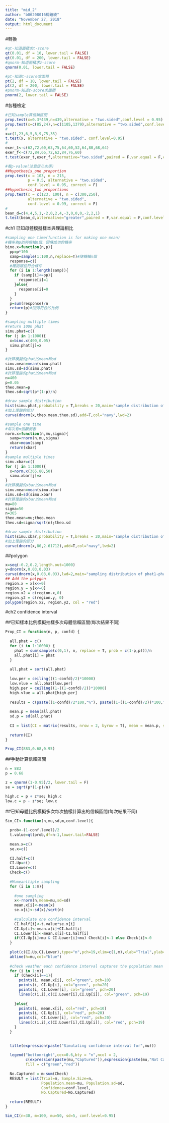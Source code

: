 ```yaml
---
title: "mid_2"
author: "b06208016楊鎧綾"
date: "November 27, 2018"
output: html_document
---
```

#轉換
```r
#qt-知道面積求t-score
qt(0.01, df = 10, lower.tail = FALSE)
qt(0.01, df = 200, lower.tail = FALSE)
#qnorm-知道面積求z-score
qnorm(0.01, lower.tail = FALSE)

#pt-知道t-score求面積
pt(2, df = 10, lower.tail = FALSE)
pt(2, df = 200, lower.tail = FALSE)
#pnorm-知道z-score求面積
pnorm(2, lower.tail = FALSE)
```

#各種檢定
```r
#已知sample算信賴區間
prop.test(x=0.3*439,n=439,alternative = "two.sided",conf.level = 0.95)
prop.test(x=c(85,24),n=c(1105,1379),alternative = "two.sided",conf.level = 0.95)
#
x=c(1,23,6,5,8,9,75,35)
t.test(x, alternative = "two.sided", conf.level=0.95)
#
exer_t<-c(62,72,60,63,75,64,60,52,64,80,68,64)
exer_f<-c(72,84,66,72,62,84,76,60)
t.test(exer_t,exer_f,alternative="two.sided",paired = F,var.equal = F,conf.level = 0.95)

#看p-value(注意信心水準)
##hypothesis_one proportion 
prop.test(x = 103, n = 215, 
          p = 0.5, alternative = "two.sided", 
          conf.level = 0.95, correct = F)
##hypothesis_two proportions
prop.test(x = c(123, 100), n = c(300,250), 
          alternative = "two.sided", 
          conf.level = 0.99, correct = F)
#
bean_d=c(4,4,5,1,-2,0,2,4,-3,0,0,0,-2,2,1)
t.test(bean_d,alternative="greater",paired = F,var.equal = F,conf.level = 0.95)
```

#ch1 已知母體模擬樣本與理論相比

```r
#sampling one time(function is for making one mean)
#機率為p的時候抽n個，回傳成功的機率
bino.x=function(n,p){
  pp=p*100
  samp=sample(1:100,n,replace=T)#隨機抽n個
  response=c()
  #確認哪些符合條件
  for (i in 1:length(samp)){
    if (samp[i]<=pp){
      response[i]=1
    }else{
      response[i]=0
    }
  }
  p=sum(response)/n
  return(p)#回傳符合的比例
}

#sampling multiple times
#return 1000 phat
simu.phat=c()
for (j in 1:1000){
  x=bino.x(400,0.05)
  simu.phat[j]=x
}
```
```r
#計算模擬的phat的mean和sd
simu.mean=mean(simu.phat)
simu.sd=sd(simu.phat)
#計算理論的phat的mean和sd
n=400
p=0.05
theo.mean=p
theo.sd=sqrt(p*(1-p)/n)
```
```r
#draw sample distribution
hist(simu.phat,probability = T,breaks = 20,main="sample distribution of phat by sampling",xlab="phat",col = "gold",border="white",ylim=c(0,40))
#加上理論的部分
curve(dnorm(x,theo.mean,theo.sd),add=T,col="navy",lwd=2)
```

```r
#sample one time
#每次有n個觀測者
norm.x=function(n,mu,sigma){
  samp=rnorm(n,mu,sigma)
  xbar=mean(samp)
  return(xbar)
}
#sample multiple times
simu.xbar=c()
for (j in 1:1000){
  x=norm.x(365,80,50)
  simu.xbar[j]=x
}
#計算模擬的xbar的mean和sd
simu.mean=mean(simu.xbar)
simu.sd=sd(simu.xbar)
#計算理論的xbar的mean和sd
mu=80
sigma=50
n=365
theo.mean=mu;theo.mean
theo.sd=sigma/sqrt(n);theo.sd

#draw sample distribution
hist(simu.xbar,probability = T,breaks = 20,main="sample distribution of xbar by sampling",xlab="xbar",col = "gold",border="white")
#加上理論的部分
curve(dnorm(x,80,2.61712),add=T,col="navy",lwd=2)
```
##polygon
```r
x=seq(-0.2,0.2,length.out=1000)
y=dnorm(x,0.03,0.03)
curve(dnorm(x,0.03,0.03),lwd=2,main="sampling distribution of phat1-phat2",xlim=c(-0.2,0.2),xlab="sample proportations",ylab="density")
## Add the polygon
region.x = x[x<=0]
region.y = y[x<=0]
region.x2 = c(region.x,0)
region.y2 = c(region.y, 0)
polygon(region.x2, region.y2, col = "red")
```

#ch2 confidence interval

##已知樣本比例模擬抽樣多次母體信賴區間(每次結果不同)
```r
Prop_CI = function(n, p, confd) {
 
  all.phat = c()
  for (i in 1:10000) {
    phat = sum(sample(c(0,1), n, replace = T, prob = c(1-p,p)))/n
    all.phat[i] = phat
  }
  
  all.phat = sort(all.phat)
  
  low.per = ceiling(((1-confd)/2)*10000)
  low.vlue = all.phat[low.per]
  high.per = ceiling((1-((1-confd)/2))*10000)
  high.vlue = all.phat[high.per]
  
  results = c(paste((1-confd)/2*100,"%"), paste((1-((1-confd)/2))*100,"%"), low.vlue, high.vlue)
  
  mean.p = mean(all.phat)
  sd.p = sd(all.phat)
  
  CI = list(CI = matrix(results, nrow = 2, byrow = T), mean = mean.p, sd = sd.p )
  
  return(CI)
}

Prop_CI(883,0.68,0.95)
```

##手動計算信賴區間
```r
n = 883
p = 0.68

z = qnorm((1-0.95)/2, lower.tail = F)
se = sqrt(p*(1-p)/n)

high.c = p + z*se; high.c
low.c = p - z*se; low.c
```

##已知母體比例模擬多次每次抽樣計算出的信賴區間(每次結果不同)
```r
Sim_CI<-function(n,mu,sd,m,conf.level){
  
  prob<-(1-conf.level)/2
  t.value=qt(prob,df=n-1,lower.tail=FALSE)
  
  mean.x=c()
  se.x=c()
  
  CI.half=c()
  CI.Up=c()
  CI.Lower=c()
  Check=c()
  
  #Mumeanltiple sampling
  for (i in 1:m){
    
    #one sampling
    x<-rnorm(n,mean=mu,sd=sd)
    mean.x[i]<-mean(x)
    se.x[i]<-sd(x)/sqrt(n)
    
    #calculate one confidence interval
    CI.half[i]<-t.value*se.x[i]
    CI.Up[i]<-mean.x[i]+CI.half[i]
    CI.Lower[i]<-mean.x[i]-CI.half[i]
    if(CI.Up[i]>mu & CI.Lower[i]<mu) Check[i]<-1 else Check[i]<-0
  }
  
  plot(c(CI.Up,CI.Lower),type="n",pch=19,xlim=c(1,m),xlab="Trial",ylab=expression(mu))  #n=甚麼都不畫
  abline(h=mu,col="blue")
  
  #check weather each confidence interval captures the population mean (mu)
  for (i in 1:m){
    if (Check[i]==1){
      points(i, mean.x[i], col="green", pch=10)
      points(i, CI.Up[i], col="green", pch=20)
      points(i, CI.Lower[i], col="green", pch=20)
      lines(c(i,i),c(CI.Lower[i],CI.Up[i]), col="green", pch=19)
      
    }else{
      points(i, mean.x[i], col="red", pch=10)
      points(i, CI.Up[i], col="red", pch=20)
      points(i, CI.Lower[i], col="red", pch=20)
      lines(c(i,i),c(CI.Lower[i],CI.Up[i]), col="red", pch=19)
    }
  }
  

  title(expression(paste("Simulating confidence interval for",mu)))
  
  legend("bottomright",cex=0.6,bty = "n",ncol = 2,
         c(expression(paste(mu,"Captured")),expression(paste(mu,"Not Captured"))),
         fill = c("green","red"))
  
  No.Captured = m-sum(Check)
  RESULT = list(Trial=m, Sample.Size=n,
                Population.mean=mu, Population.sd=sd,
                Confidence=conf.level,
                No.Captured=No.Captured)
  
  return(RESULT)
}

Sim_CI(n=30, m=100, mu=50, sd=5, conf.level=0.95)

```


